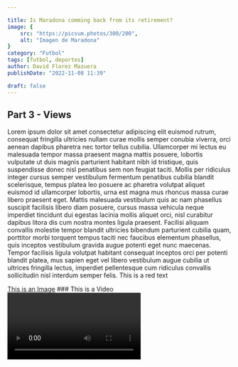 ```yaml
---

title: Is Maradona comming back from its retirement?
image: {
    src: "https://picsum.photos/300/200",
    alt: "Imagen de Maradona"
}
category: "Futbol"
tags: [futbol, deportes]
author: David Florez Mazuera
publishDate: "2022-11-08 11:39"

draft: false
---
```


## Part 3 - Views

Lorem ipsum dolor sit amet consectetur adipiscing elit euismod rutrum, consequat fringilla ultricies nullam curae mollis semper conubia viverra, orci aenean dapibus pharetra nec tortor tellus cubilia. Ullamcorper mi lectus eu malesuada tempor massa praesent magna mattis posuere, lobortis vulputate ut duis magnis parturient habitant nibh id tristique, quis suspendisse donec nisl penatibus sem non feugiat taciti. Mollis per ridiculus integer cursus semper vestibulum fermentum penatibus cubilia blandit scelerisque, tempus platea leo posuere ac pharetra volutpat aliquet euismod id ullamcorper lobortis, urna est magna mus rhoncus massa curae libero praesent eget. Mattis malesuada vestibulum quis ac nam phasellus suscipit facilisis libero diam posuere, cursus massa vehicula neque imperdiet tincidunt dui egestas lacinia mollis aliquet orci, nisl curabitur dapibus litora dis cum nostra montes ligula praesent. Facilisi aliquam convallis molestie tempor blandit ultricies bibendum parturient cubilia quam, porttitor morbi torquent tempus taciti nec faucibus elementum phasellus, quis inceptos vestibulum gravida augue potenti eget nunc maecenas. Tempor facilisis ligula volutpat habitant consequat inceptos orci per potenti blandit platea, mus sapien eget vel libero vestibulum augue cubilia ut ultrices fringilla lectus, imperdiet pellentesque cum ridiculus convallis sollicitudin nisl interdum semper felis.
<ColoredText color="#467599">This is a red text</ColoredText>
 
<Caption url="https://picsum.photos/300/200"><a href="https://www.youtube.com/embed/sv6q9bXy2oA?si=uzBkBzXeti3GPM-O">This is an Image</a></Caption>
### This is a Video

<Video url="https://www.youtube.com/embed/sv6q9bXy2oA?si=uzBkBzXeti3GPM-O"/>

A view is a function that do one of two thinks:

- Return an [`HttpResponse`](https://docs.djangoproject.com/en/4.1/ref/request-response/#django.http.HttpResponse) object
- Raise an exception → Like [`Http404`](https://docs.djangoproject.com/en/4.1/topics/http/views/#django.http.Http404)

<span class=" text-ucla-blue">
Your view can do thinks such as:
</span>
- read records from a database, or not
- Use a template system such as Django’s third-party Python template system/ not use any templare
- Generate a PDF file, output XML, create a ZIP file on the fly, anything you want, using whatever Python libraries you want.

```
from django.http import HttpResponse

from .models import Question

def index(request):
    latest_question_list = Question.objects.order_by('-pub_date')[:5]
    output = ', '.join([q.question_text for q in latest_question_list])
    return HttpResponse(output)
```

## Templates

Django has a templates API that can be used to generate html templates

It is recommended with the default configuration(below) that templates for each app are saved as `app_name/template/app_name/template.html`, because this allows Djangos to identify between templates in different apps with the same name.

```python
TEMPLATES = [
    {
        "BACKEND": "django.template.backends.django.DjangoTemplates",
        "DIRS": [],
        "APP_DIRS": True,
        "OPTIONS": {
            "context_processors": [
                "django.template.context_processors.debug",
                "django.template.context_processors.request",
                "django.contrib.auth.context_processors.auth",
                "django.contrib.messages.context_processors.messages",
            ],
        },
    },
]
```

### How to use templates

Option A

```python
from django.http import HttpResponse
from django.template import loader

from .models import Question

def index(request):
    latest_question_list = Question.objects.order_by('-pub_date')[:5]
    template = loader.get_template('polls/index.html')
    context = {
        'latest_question_list': latest_question_list,
    }
    return HttpResponse(template.render(context, request))
```

Option B

```python
from django.shortcuts import render

from .models import Question

def index(request):
    latest_question_list = Question.objects.order_by('-pub_date')[:5]
    context = {'latest_question_list': latest_question_list}
    return render(request, 'polls/index.html', context)
```

### Links in templates

Django gives us a way to put links on templates that leaves you the possibility to change urls directly from urls.py documents.

```html
<li><a href="{% url 'detail' question.id %}">{{ question.question_text }}</a></li>
```

```python
...
# the 'name' value as called by the {% url %} template tag
path('<int:question_id>/', views.detail, name='detail'),
...
```

## Raising errors

General option

```python
from django.http import Http404
from django.shortcuts import render

from .models import Question
# ...
def detail(request, question_id):
    try:
        question = Question.objects.get(pk=question_id)
    except Question.DoesNotExist:
        raise Http404("Question does not exist")
    return render(request, 'polls/detail.html', {'question': question})
```

Reduced option for get

```python
from django.shortcuts import get_object_or_404, render

from .models import Question
# ...
def detail(request, question_id):
    question = get_object_or_404(Question, pk=question_id)
    return render(request, 'polls/detail.html', {'question': question})
```

- [More about how to customized and rise errors](https://docs.djangoproject.com/en/4.1/topics/http/views/#django.http.Http404)
- If you want to filter you can use the function **[get_list_or_404()](https://docs.djangoproject.com/en/4.1/topics/http/shortcuts/#django.shortcuts.get_list_or_404)**
